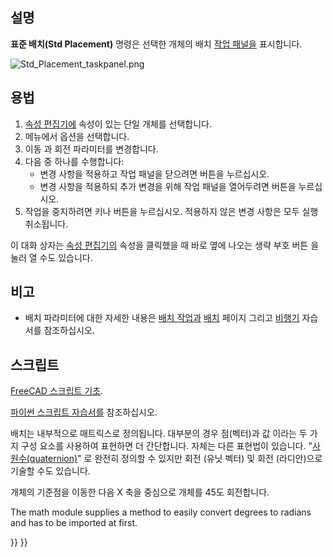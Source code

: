 <languages/>

<div class="mw-translate-fuzzy">
{{Docnav
|[[Std_SendToPythonConsole/ko|파이썬 콘솔로 보내기]]
|[[Std_Alignment/ko|정렬]]
|[[Std_Edit_Menu/ko|표준 편집 메뉴]]
|IconL=Std_SendToPythonConsole.svg
|IconR=Std_Alignment.svg
|IconC=Freecad.svg
}}
</div>

<div class="mw-translate-fuzzy">
{{GuiCommand/ko
|Name=Std Placement
|Name/ko=표준 배치
|MenuLocation=편집 → 위치 설정...
|Workbenches=모두
|SeeAlso=[[Std_Alignment/ko|표준 정렬]], [[Tasks_Placement/ko|배치 작업]], [[Placement/ko|배치]]
}}
</div>

<span id="Description"></span>
==설명==

'''표준 배치(Std Placement)''' 명령은 선택한 개체의 배치 [[Task_panel/ko|작업 패널]]을 표시합니다.

[[Image:Std_Placement_taskpanel.png]]
{{Caption|배치 작업 패널}}

<span id="Usage"></span>
==용법==

<div class="mw-translate-fuzzy">
# [[Property_editor/ko|속성 편집기]]에 {{PropertyData|Placement}} 속성이 있는 단일 개체를 선택합니다.
# 메뉴에서 {{MenuCommand|편집 → 배치...}} 옵션을 선택합니다.
# 이동 과 회전 파라미터를 변경합니다.
# 다음 중 하나를 수행합니다:
#* 변경 사항을 적용하고 작업 패널을 닫으려면 {{Button|확인}} 버튼을 누르십시오.
#* 변경 사항을 적용하되 추가 변경을 위해 작업 패널을 열어두려면 {{Button|적용}} 버튼을 누르십시오.
# 작업을 중지하려면 {{KEY|Esc}} 키나 {{Button|취소}} 버튼을 누르십시오. 적용하지 않은 변경 사항은 모두 실행 취소됩니다.
</div>

<div class="mw-translate-fuzzy">
이 대화 상자는 [[Property_editor/ko|속성 편집기]]의 {{PropertyData|Placement}} 속성을 클릭했을 때 바로 옆에 나오는 생략 부호 버튼 {{Button|...}}을 눌러 열 수도 있습니다.
</div>

<span id="Notes"></span>
==비고==

<div class="mw-translate-fuzzy">
* 배치 파라미터에 대한 자세한 내용은 [[Tasks_Placement/ko|배치 작업]]과 [[Placement/ko|배치]] 페이지 그리고 [[Aeroplane/ko|비행기]] 자습서를 참조하십시오.
</div>

<span id="Scripting"></span>
==스크립트==

<div class="mw-translate-fuzzy">
{{Emphasis|참조:}} [[FreeCAD_Scripting_Basics/ko|FreeCAD 스크립트 기초]].
</div>

[[Python_scripting_tutorial/ko#벡터_및_배치|파이썬 스크립트 자습서]]를 참조하십시오.

배치는 내부적으로 매트릭스로 정의됩니다. 대부분의 경우 {{incode|Base}} 점(벡터)과 {{incode|Rotation}} 값 이라는 두 가지 구성 요소를 사용하여 표현하면 더 간단합니다. {{incode|Rotation}} 자체는 다른 표현법이 있습니다. "[https://en.wikipedia.org/wiki/Quaternion 사원수(quaternion)]" {{incode|(xi + yj + zk + w)}}로 완전히 정의할 수 있지만 회전 {{incode|Axis}} (유닛 벡터) 및 회전 {{incode|Angle}} (라디안)으로 기술할 수도 있습니다.

{{Code|code=
import FreeCAD as App

doc = App.newDocument()
obj = doc.addObject("Part::Cylinder", "Cylinder")

print(obj.Placement)
# Placement [Pos=(0,0,0), Yaw-Pitch-Roll=(0,0,0)]
print(obj.Placement.Base)
# Vector (0.0, 0.0, 0.0)
print(obj.Placement.Rotation)
# Rotation (0.0, 0.0, 0.0, 1.0)

print(obj.Placement.Rotation.Angle)
# 0.0
print(obj.Placement.Rotation.Axis)
# Vector (0.0, 0.0, 1.0)
print(obj.Placement.Rotation.Q)
# (0.0, 0.0, 0.0, 1.0)
}}

개체의 기준점을 이동한 다음 X 축을 중심으로 개체를 45도 회전합니다.

The math module supplies a method {{incode|radians()}} to easily convert degrees to radians and has to be imported at first.

{{Code|code=
import math

obj.Placement.Base = App.Vector(5, 3, 1)
obj.Placement.Rotation.Axis = App.Vector(1, 0, 0)
obj.Placement.Rotation.Angle = math.radians(45)

print(obj.Placement)
# Placement [Pos=(5,3,1), Yaw-Pitch-Roll=(0,0,45)]
print(obj.Placement.Rotation.Q)
# (0.3826834323650898, 0.0, 0.0, 0.9238795325112867)
print(obj.Placement.Matrix)
# Matrix ((1,0,0,5),(0,0.707107,-0.707107,3),(0,0.707107,0.707107,1),(0,0,0,1))
}}


<div class="mw-translate-fuzzy">
{{Docnav
|[[Std_SendToPythonConsole/ko|파이썬 콘솔로 보내기]]
|[[Std_Alignment/ko|정렬]]
|[[Std_Edit_Menu/ko|표준 편집 메뉴]]
|IconL=Std_SendToPythonConsole.svg
|IconR=Std_Alignment.svg
|IconC=Freecad.svg
}}
</div>

{{Std_Base_navi{{#translation:}}}}
{{Userdocnavi{{#translation:}}}}